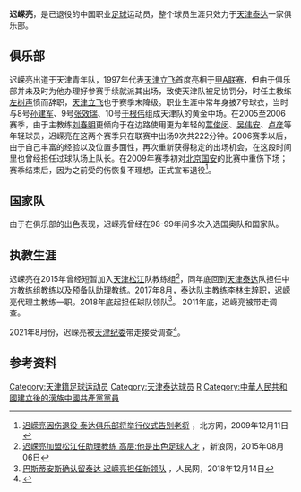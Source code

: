 {{Football player infobox
| playername = 迟嵘亮
| fullname = 迟嵘亮
| englishfullname = Chi Rongliang
| countryofbirth = {{CHN}}
| cityofbirth = [[天津|天津]]
| dateofbirth = {{birth date and age|1978|1|9}}
| height = {{height|m=1.78}}
| position = 边前卫，边后卫，后腰
| currentclub = [[天津泰达|天津泰达]]队中方教练组
| youthyears = ？-1997年
| youthclubs = 天津青年队
| years = 1997-2009年
| clubs = [[天津泰达|天津泰达]]
| caps(goals) = 166 (6)
| manageryears1 = 2015
| managerclubs1 = [[天津松江|天津松江]]（助理教练）
| manageryears2 = 2016-
| managerclubs2 = [[天津泰达|天津泰达]]（助理教练）
| manageryears3 = 2017
| managerclubs3 = [[天津泰达|天津泰达]]（代理）
| nationalyears = 1999年
| nationalteam ={{fb|CHN}}
| nationalcaps(goals) =2 (0)
| pcupdate =
| medaltemplates = {{MedalCountry|{{CHN}}}}
                   {{MedalCompetition|[[亚运会|亚运会]]}}
                   {{MedalBronze|[[1998年亚洲运动会|曼谷1998年]]|足球}}
|}}
'''迟嵘亮'''{{BD|1978年|1月9日|||C}}，是已退役的中国职业[[足球|足球]]运动员，整个球员生涯只效力于[[天津泰达|天津泰达]]一家俱乐部。

==俱乐部==
迟嵘亮出道于天津青年队，1997年代表[[天津泰达|天津立飞]]首度亮相于[[甲A联赛|甲A联赛]]，但由于俱乐部并未及时为他办理好参赛手续就派其出场，致使天津队被足协罚分，时任主教练[[左树声|左树声]]愤而辞职，[[天津泰达|天津立飞]]也于赛季末降级。职业生涯中常年身披7号球衣，当时与8号[[孙建军|孙建军]]、9号[[张效瑞|张效瑞]]、10号[[于根伟|于根伟]]组成天津队的黄金中场。在2005至2006赛季，由于主教练[[刘春明_(足球运动员)|刘春明]]更倾向于在边路使用更为年轻的[[蒿俊闵|蒿俊闵]]、[[吴伟安|吴伟安]]、[[卢彦|卢彦]]等年轻球员，迟嵘亮在这两个赛季只在联赛中出场9次共222分钟。2006赛季以后，由于自己丰富的经验以及位置多面性，再次重新获得稳定的出场机会，在这段时间里也曾经担任过球队场上队长。在2009年赛季初对[[北京国安|北京国安]]的比赛中重伤下场；赛季结束后，因为之前受的伤恢复不理想，正式宣布退役<ref>[http://sports.enorth.com.cn/system/2009/12/11/004322346.shtml 迟嵘亮因伤退役 泰达俱乐部将举行仪式告别老将] {{Wayback|url=http://sports.enorth.com.cn/system/2009/12/11/004322346.shtml |date=20170426060812 }}，北方网，2009年12月11日</ref>。

==国家队==
由于在俱乐部的出色表现，迟嵘亮曾经在98-99年间多次入选国奥队和国家队。

==执教生涯==
迟嵘亮在2015年曾经短暂加入[[天津松江|天津松江]]队教练组<ref>[http://sports.sina.com.cn/china/b/2015-08-06/doc-ifxftkpe2712911.shtml 迟嵘亮加盟松江任助理教练 高层:他是出色足球人才] {{Wayback|url=http://sports.sina.com.cn/china/b/2015-08-06/doc-ifxftkpe2712911.shtml |date=20170425205028 }}，新浪网，2015年08月06日</ref>，同年底回到[[天津泰达|天津泰达]]队担任中方教练组教练以及预备队助理教练。2017年8月，泰达队主教练[[李林生|李林生]]辞职，迟嵘亮代理主教练一职。2018年底起担任球队领队<ref>[http://sports.people.com.cn/n1/2018/1214/c22134-30466438.html 巴斯蒂安斯确认留泰达 迟嵘亮担任新领队] {{Wayback|url=http://sports.people.com.cn/n1/2018/1214/c22134-30466438.html |date=20181214113229 }}，人民网，2018年12月14日</ref>。
2011年底，迟嵘亮被带走调查。

2021年8月份，迟嵘亮被[[天津纪委|天津纪委]]带走接受调查<ref>{{cite news |title=前泰达俱乐部董事长 董文胜接受审查调查 |url=http://epaper.tianjinwe.com/tjrb/html/2021-11/26/content_158_5352513.htm |work=《天津日报》 |agency=新华社 |date=2021-11-26 |accessdate=2021-12-11 |archive-date=2021-12-11 |archive-url=https://web.archive.org/web/20211211110937/http://epaper.tianjinwe.com/tjrb/html/2021-11/26/content_158_5352513.htm |dead-url=no }}</ref>。

== 参考资料 ==
{{Reflist}}
{{1997年甲A分类名单天津}}
{{1998年甲B分类名单天津}}
{{1999年甲A分类名单天津}}
{{2000年甲A分类名单天津}}
{{2001年甲A分类名单天津}}
{{2002年甲A分类名单天津}}
{{2003年甲A分类名单天津}}
{{2004年中超分类名单天津}}
{{2005年中超分类名单天津}}
{{2006年中超分类名单天津}}
{{2007年中超分类名单天津}}
{{2008年中超分类名单天津}}
{{2009年中超分类名单天津}}
{{2017年中超分类名单天津泰达}}
{{DEFAULTSORT:CHI Rongliang}}
[[Category:天津籍足球运动员|Category:天津籍足球运动员]]
[[Category:天津泰达球员|Category:天津泰达球员]]
[[Category:迟姓|R]]
[[Category:中華人民共和國建立後的漢族中國共產黨黨員|Category:中華人民共和國建立後的漢族中國共產黨黨員]]